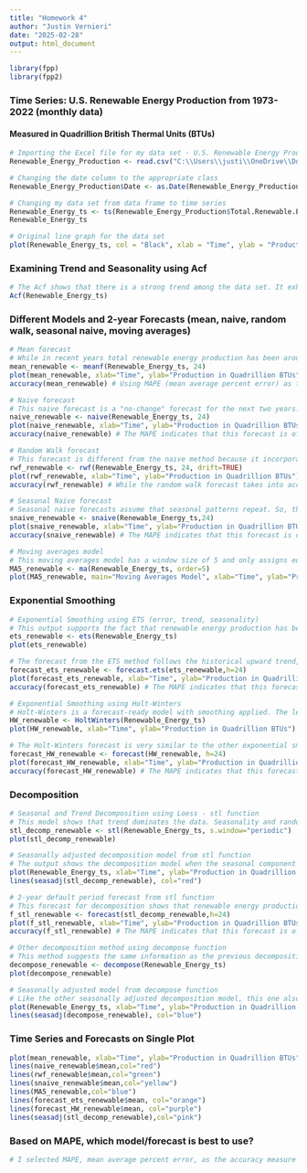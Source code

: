 ---
title: "Homework 4"
author: "Justin Vernieri"
date: "2025-02-28"
output: html_document
---

```{r}
library(fpp)
library(fpp2)
```

### Time Series: U.S. Renewable Energy Production from 1973-2022 (monthly data)
#### Measured in Quadrillion British Thermal Units (BTUs)
```{r}
# Importing the Excel file for my data set - U.S. Renewable Energy Production in Quadrillion British Thermal Units (BTUs)
Renewable_Energy_Production <- read.csv("C:\\Users\\justi\\OneDrive\\Documents\\Rutgers Junior\\Sem 2\\Time Series Modeling\\My time series dataset and files\\global energy archive\\United States Renewable Energy Production.csv")

# Changing the date column to the appropriate class
Renewable_Energy_Production$Date <- as.Date(Renewable_Energy_Production$Date, format = "%Y-%m-%d")

# Changing my data set from data frame to time series
Renewable_Energy_ts <- ts(Renewable_Energy_Production$Total.Renewable.Energy.Production, start=c(1973,1), frequency=12)
Renewable_Energy_ts

# Original line graph for the data set
plot(Renewable_Energy_ts, col = "Black", xlab = "Time", ylab = "Production in Quadrillion BTUs", main = "Total Global Renewable Energy Production Over Time")
```

### Examining Trend and Seasonality using Acf
```{r}
# The Acf shows that there is a strong trend among the data set. It exhibits only very little seasonality, as indicted by the subtle upticks in lag 12 and lag 24 that correspond to monthly data, which my data set is. 
Acf(Renewable_Energy_ts)
```

### Different Models and 2-year Forecasts (mean, naive, random walk, seasonal naive, moving averages) 
```{r}
# Mean forecast
# While in recent years total renewable energy production has been around 0.8-1.2 quadrillion BTUs, the mean forecast shows that production in the next two years will be around 0.6, with an 80% chance it will fall within the blue area and a 95% chance it will fall into the gray area. The reason for this forecast being so off is that it assigns equal weight to all historical data from 1973 on, in which renewable energy production was around 0.4-0.6 quadrillion BTUs for over 20 years and then only started to increase after 2010.
mean_renewable <- meanf(Renewable_Energy_ts, 24)
plot(mean_renewable, xlab="Time", ylab="Production in Quadrillion BTUs")
accuracy(mean_renewable) # Using MAPE (mean average percent error) as the accuracy measure, we see that the forecast using the mean is off by about 25.89%, which is not a strong indication to use this forecast.

# Naive forecast
# This naive forecast is a "no-change" forecast for the next two years. It serves as a good benchmark, with the forecast being around that last historical data point of about 1.09 quadrillion BTUs. This forecast does not change, as indicated by the straight horizontal blue line.
naive_renewable <- naive(Renewable_Energy_ts, 24)
plot(naive_renewable, xlab="Time", ylab="Production in Quadrillion BTUs")
accuracy(naive_renewable) # The MAPE indicates that this forecast is off by about 5.77%.

# Random Walk forecast
# This forecast is different from the naive method because it incorporates the average trend from past values and it includes drift. So, the random walk forecast shows that renewable energy production over the next two years will increase slightly, as indicated by an upward straight blue line.
rwf_renewable <- rwf(Renewable_Energy_ts, 24, drift=TRUE)
plot(rwf_renewable, xlab="Time", ylab="Production in Quadrillion BTUs")
accuracy(rwf_renewable) # While the random walk forecast takes into account trend and drift, the MAPE indicates that this forecast is off by about 5.78%, which almost the exact same as the naive forecast.

# Seasonal Naive forecast
# Seasonal naive forecasts assume that seasonal patterns repeat. So, this forecast for our data shows that renewable energy production will follow the same cycle from the last season (month of the previous year).
snaive_renewable <- snaive(Renewable_Energy_ts,24)
plot(snaive_renewable, xlab="Time", ylab="Production in Quadrillion BTUs")
accuracy(snaive_renewable) # The MAPE indicates that this forecast is off by about 6.58%. 

# Moving averages model
# This moving averages model has a window size of 5 and only assigns equal weight on recent points within the window. It takes the average of those points in order to smooth out random fluctuations in the time series data. 
MA5_renewable <- ma(Renewable_Energy_ts, order=5)
plot(MA5_renewable, main="Moving Averages Model", xlab="Time", ylab="Production in Quadrillion BTUs") 
```

### Exponential Smoothing
```{r}
# Exponential Smoothing using ETS (error, trend, seasonality)
# This output supports the fact that renewable energy production has been increasing steadily, as seen in the level component. The model also recognizes a slight seasonal pattern of the data, as the seasonal component shows repetition over time despite its low magnitude. Also, the slope component suggests that the slope is not constant and there are fluctuations in the rate of change of the level. For example, there is a dip in the rate of change of slope following the year 2000.
ets_renewable <- ets(Renewable_Energy_ts)
plot(ets_renewable)

# The forecast from the ETS method follows the historical upward trend, indicating that renewable energy production is expected to remain high over time. The forecast also captures seasonal effects, meaning production will continue to rise and fall periodically. It is also important to note for this forecast that the gray shaded areas widen as the forecast extends longer into the future, showing increasing uncertainty.
forecast_ets_renewable <- forecast.ets(ets_renewable,h=24)
plot(forecast_ets_renewable, xlab="Time", ylab="Production in Quadrillion BTUs")
accuracy(forecast_ets_renewable) # The MAPE indicates that this forecast is off by about 3.179%.

# Exponential Smoothing using Holt-Winters
# Holt-Winters is a forecast-ready model with smoothing applied. The level, trend, and seasonal components can be inspected. The Holt-Winters line steadily increases, indicating a long-term trend in renewable energy production. The Holt-Winters method smooths out short-term noise, making the trend and seasonality clearer. It seems that the line follows the original time series data closely, which means it is fitting well.
HW_renewable <- HoltWinters(Renewable_Energy_ts)
plot(HW_renewable, xlab="Time", ylab="Production in Quadrillion BTUs")

# The Holt-Winters forecast is very similar to the other exponential smoothing forecast above. The main difference that I notice between the two is that the magnitude of the fluctuations are slightly less in the Holt-Winters forecast. There is less uncertainty with the Holt-Winters forecast too (smaller shaded areas around the blue line).
forecast_HW_renewable <- forecast(HW_renewable, h=24)
plot(forecast_HW_renewable, xlab="Time", ylab="Production in Quadrillion BTUs")
accuracy(forecast_HW_renewable) # The MAPE indicates that this forecast is off by about 3.288%, only slightly more than the ETS method.
```

### Decomposition
```{r}
# Seasonal and Trend Decomposition using Loess - stl function
# This model shows that trend dominates the data. Seasonality and randomness do not play a huge part in this time series. While the seasonal component shows repeated fluctuations at certain intervals (i.e month of May has highest production levels), the magnitude of seasonality is very low, as the fluctuations still remain very close to 0 in the output. The same is with the remainder component, which remains close to 0 over time.
stl_decomp_renewable <- stl(Renewable_Energy_ts, s.window="periodic")
plot(stl_decomp_renewable)

# Seasonally adjusted decomposition model from stl function
# The output shows the decomposition model when the seasonal component is removed, leaving only the trend and remainder components. There are still dips and spikes, meaning that seasonality did not play a huge part in the original time series data.
plot(Renewable_Energy_ts, xlab="Time", ylab="Production in Quadrillion BTUs")
lines(seasadj(stl_decomp_renewable), col="red")

# 2-year default period forecast from stl function
# This forecast for decomposition shows that renewable energy production should fluctuate between 1.0-1.2 quadrillion BTUs over the next two years. There is high uncertainty in this forecast, as indicated by the blue and gray shaded areas spanning from about 0.8-1.4 quadrillion BTUs.
f_stl_renewable <- forecast(stl_decomp_renewable,h=24)
plot(f_stl_renewable, xlab="Time", ylab="Production in Quadrillion BTUs")
accuracy(f_stl_renewable) # The MAPE indicates that this forecast is off by about 3.236%.

# Other decomposition method using decompose function
# This method suggests the same information as the previous decomposition method. Trend plays the biggest part in the data on renewable energy production.
decompose_renewable <- decompose(Renewable_Energy_ts)
plot(decompose_renewable)

# Seasonally adjusted model from decompose function
# Like the other seasonally adjusted decomposition model, this one also indicates that seasonality did not play a major role in the original data of renewable energy production. 
plot(Renewable_Energy_ts, xlab="Time", ylab="Production in Quadrillion BTUs")
lines(seasadj(decompose_renewable), col="blue")
```

### Time Series and Forecasts on Single Plot
```{r}
plot(mean_renewable, xlab="Time", ylab="Production in Quadrillion BTUs", main="Combined Forecasts")
lines(naive_renewable$mean,col="red")
lines(rwf_renewable$mean,col="green")
lines(snaive_renewable$mean,col="yellow")
lines(MA5_renewable,col="blue")
lines(forecast_ets_renewable$mean, col="orange")
lines(forecast_HW_renewable$mean, col="purple")
lines(seasadj(stl_decomp_renewable),col="pink")
```

### Based on MAPE, which model/forecast is best to use?
```{r}
# I selected MAPE, mean average percent error, as the accuracy measure for this time series analysis. The forecast with the best MAPE is exponential smoothing using the ETS (error, trend, seasonality) method. This forecast had the lowest MAPE of about 3.179%. The MAPE for the Holt-Winters and decomposition forecasts were less than 0.2% higher than for the ETS method. This means they would still be reasonable to use even though the ETS forecast is technically the best and most accurate.
```